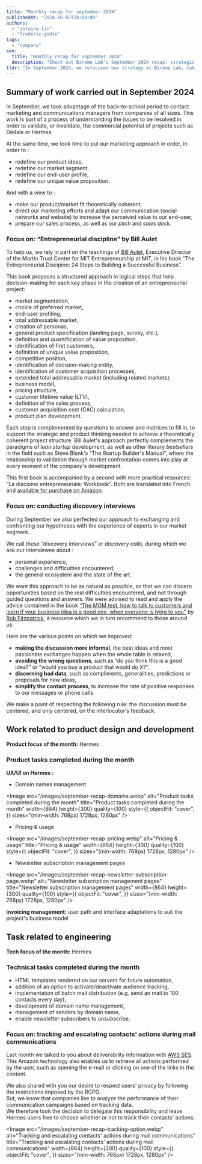 ```yaml
---
title: "Monthly recap for september 2024"
publishedAt: "2024-10-07T18:00:00"
authors:
  - "antoine-lin"
  - "frederic-godin"
tags:
  - "company"
seo:
  title: "Monthly recap for september 2024"
  description: "Check out Bireme Lab's September 2024 recap: strategic overhaul, Hermes development with new domain and newsletter management features, and technical enhancements including an RGPD-compliant tracking option. A month rich in innovation and product-market alignment."
tldr: "In September 2024, we refocused our strategy at Bireme Lab, taking inspiration from Bill Aulet's The Entrepreneurial Discipline and conducting discovery interviews. We enhanced our Hermes product with new features, including domain name management, pricing, and newsletter subscription management pages. On the technical side, we improved HTML rendering, batch mailing management, and introduced an RGPD-compliant user action tracking option, allowing our customers to choose whether they want to track their contacts' interactions."
---
```


## Summary of work carried out in September 2024

In September, we took advantage of the back-to-school period to contact marketing and communications managers from companies of all sizes.
This work is part of a process of understanding the issues to be resolved in order to validate, or invalidate, the commercial potential of projects such as Dédale or Hermes.

At the same time, we took time to put our marketing approach in order, in order to :
- redefine our product ideas,
- redefine our market segment,
- redefine our end-user profile,
- redefine our unique value proposition.

And with a view to :
- make our product/market fit theoretically coherent,
- direct our marketing efforts and adapt our communication (social networks and website) to increase the perceived value to our end-user,
- prepare our sales process, as well as our *pitch* and *sales deck*.

### Focus on: “Entrepreneurial discipline” by Bill Aulet

To help us, we rely in part on the teachings of [Bill Aulet](https://mitsloan.mit.edu/faculty/directory/bill-aulet), Executive Director of the Martin Trust Center for MIT Entrepreneurship at MIT, in his book “The Entrepreneurial Discipine: 24 Steps to Building a Successful Business”.

This book proposes a structured approach in logical steps that help decision-making for each key phase in the creation of an entrepreneurial project:
- market segmentation,
- choice of preferred market,
- end-user profiling,
- total addressable market,
- creation of personas,
- general product specification (landing page, survey, etc.),
- definition and quantification of value proposition,
- identification of first customers,
- definition of unique value proposition,
- competitive position,
- identification of decision-making entity,
- identification of customer acquisition processes,
- extended total addressable market (including related markets),
- business model,
- pricing structure,
- customer lifetime value (LTV),
- definition of the sales process,
- customer acquisition cost (CAC) calculation,
- product plan development.

Each step is complemented by questions to answer and matrices to fill in, to support the strategic and product thinking needed to achieve a theoretically coherent project structure.
Bill Aulet's approach perfectly complements the paradigms of *lean startup* development, as well as other literary *bestsellers* in the field such as Steve Blank's “The Startup Builder's Manual”, where the relationship to validation through market confrontation comes into play at every moment of the company's development.

This first book is accompanied by a second with more practical resources: “La discipine entrepreneuriale: Workbook”.
Both are translated into French and [available for purchase on Amazon](https://www.amazon.fr/discipline-entrepreneuriale-%C3%A9tapes-d%C3%A9velopper-entreprise/dp/2212570511).

### Focus on: conducting discovery interviews

During September we also perfected our approach to exchanging and confronting our hypotheses with the experience of experts in our market segment.

We call these “discovery interviews” or *discovery calls*, during which we ask our interviewee about :
- personal experience,
- challenges and difficulties encountered,
- the general ecosystem and the state of the art.

We want this approach to be as natural as possible, so that we can discern opportunities based on the real difficulties encountered, and not through guided questions and answers.
We were advised to read and apply the advice contained in the book [“The MOM test, how to talk to customers and learn if your business idea is a good one, when everyone is lying to you”](https://www.amazon.fr/Mom-Test-Comment-apprendre-dentreprise/dp/1724903861) by [Rob Fitzpatrick](https://www.robfitz.com/), a resource which we in turn recommend to those around us.

Here are the various points on which we improved: 
- **making the discussion more informal**, the best ideas and most passionate exchanges happen when the whole table is relaxed,
- **avoiding the wrong questions**, such as “do you think this is a good idea?” or “would you buy a product that would do X?”,
- **discerning bad data**, such as compliments, generalities, predictions or proposals for new ideas,
- **simplify the contact process**, to increase the rate of positive responses to our messages or phone calls.

We make a point of respecting the following rule: the discussion must be centered, and only centered, on the interlocutor's feedback.

## Work related to product design and development

**Product focus of the month:** Hermes

### Product tasks completed during the month

**UX/UI on Hermes :**
- Domain names management

<Image
  src="/images/september-recap-domains.webp"
  alt="Product tasks completed during the month"
  title="Product tasks completed during the month"
  width={864}
  height={300}
  quality={100}
  style={{
    objectFit: "cover",
  }}
  sizes="(min-width: 768px) 1728px, 1280px"
/>

- Pricing & usage

<Image
  src="/images/september-recap-pricing.webp"
  alt="Pricing & usage"
  title="Pricing & usage"
  width={864}
  height={300}
  quality={100}
  style={{
    objectFit: "cover",
  }}
  sizes="(min-width: 768px) 1728px, 1280px"
/>

- Newsletter subscription management pages

<Image
  src="/images/september-recap-newsletter-subscription-page.webp"
  alt="Newsletter subscription management pages"
  title="Newsletter subscription management pages"
  width={864}
  height={300}
  quality={100}
  style={{
    objectFit: "cover",
  }}
  sizes="(min-width: 768px) 1728px, 1280px"
/>

**invoicing management:** user path and interface adaptations to suit the project's business model

## Task related to engineering

**Tech focus of the month:** Hermes

### Technical tasks completed during the month

- HTML templates rendered on our servers for future automation,
- addition of an option to activate/deactivate audience tracking,
- implementation of batch mail distribution (e.g. send an mail to 100 contacts every day),
- development of domain name management,
- management of senders by domain name,
- enable newsletter subscribers to unsubscribe.

### Focus on: tracking and escalating contacts' actions during mail communications

Last month we talked to you about deliverability information with [AWS SES](https://aws.amazon.com/fr/ses/).  
This Amazon technology also enables us to retrieve all actions performed by the user, such as opening the e-mail or clicking on one of the links in the content.

We also shared with you our desire to respect users' privacy by following the restrictions imposed by the RGPD.  
But, we know that companies like to analyze the performance of their communication campaigns based on tracking data.  
We therefore took the decision to delegate this responsibility and leave Hermes users free to choose whether or not to track their contacts' actions.  

<Image
  src="/images/september-recap-tracking-option.webp"
  alt="Tracking and escalating contacts' actions during mail communications"
  title="Tracking and escalating contacts' actions during mail communications"
  width={864}
  height={300}
  quality={100}
  style={{
    objectFit: "cover",
  }}
  sizes="(min-width: 768px) 1728px, 1280px"
/>

